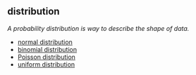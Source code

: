 ## distribution

<dfn>A probability distribution is way to describe the shape of data.</dfn>

* [normal distribution](n.html#normal-distribution)
* [binomial distribution](b.html#binomial-distribution)
* [Poisson distribution](p.html#poisson-distribution)
* [uniform distribution](u.html#uniform-distribution)



